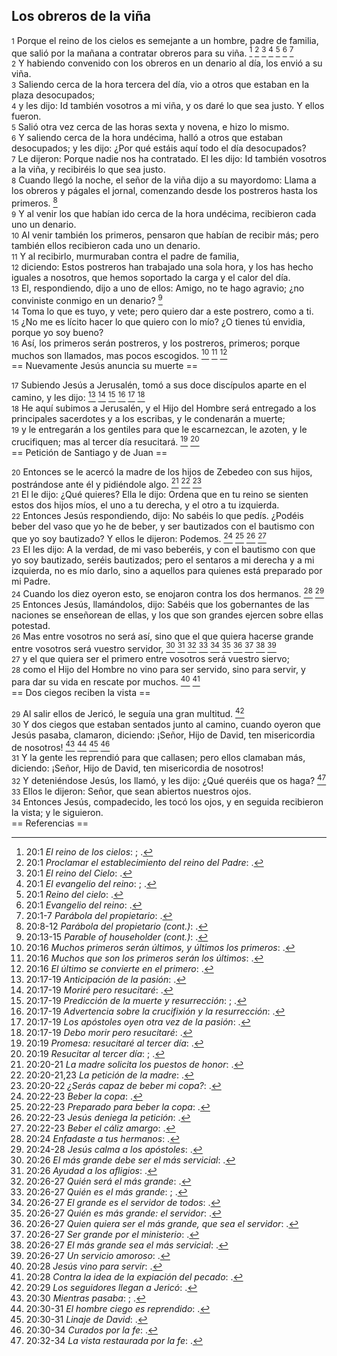 == Los obreros de la viña ==

{{anchor|1}} <small>1</small> Porque el reino de los cielos es semejante a un hombre, padre de familia, que salió por la mañana a contratar obreros para su viña. <ref>20:1 ''El reino de los cielos'': {{lib|LU|169|4|6}}; {{lib|LU|171|0|1}}.</ref> <ref>20:1 ''Proclamar el establecimiento del reino del Padre'': {{lib|LU|137|8|6}}.</ref> <ref>20:1 ''El reino del Cielo'': {{lib|LU|153|2|4}}.</ref> <ref>20:1 ''El evangelio del reino'': {{lib|LU|143|1|5}}; {{lib|LU|190|5|4}}.</ref> <ref>20:1 ''Reino del cielo'': {{lib|LU|34|6|13}}.</ref> <ref>20:1 ''Evangelio del reino'': {{lib|LU|193|0|4}}.</ref> <ref>20:1-7 ''Parábola del propietario'': {{lib|LU|163|3|5}}.</ref><br>
{{anchor|2}} <small>2</small> Y habiendo convenido con los obreros en un denario al día, los envió a su viña.<br>
{{anchor|3}} <small>3</small> Saliendo cerca de la hora tercera del día, vio a otros que estaban en la plaza desocupados;<br>
{{anchor|4}} <small>4</small> y les dijo: Id también vosotros a mi viña, y os daré lo que sea justo. Y ellos fueron.<br>
{{anchor|5}} <small>5</small> Salió otra vez cerca de las horas sexta y novena, e hizo lo mismo.<br>
{{anchor|6}} <small>6</small> Y saliendo cerca de la hora undécima, halló a otros que estaban desocupados; y les dijo: ¿Por qué estáis aquí todo el día desocupados?<br>
{{anchor|7}} <small>7</small> Le dijeron: Porque nadie nos ha contratado. El les dijo: Id también vosotros a la viña, y recibiréis lo que sea justo.<br>
{{anchor|8}} <small>8</small> Cuando llegó la noche, el señor de la viña dijo a su mayordomo: Llama a los obreros y págales el jornal, comenzando desde los postreros hasta los primeros. <ref>20:8-12 ''Parábola del propietario (cont.)'': {{lib|LU|163|3|6}}.</ref><br>
{{anchor|9}} <small>9</small> Y al venir los que habían ido cerca de la hora undécima, recibieron cada uno un denario.<br>
{{anchor|10}} <small>10</small> Al venir también los primeros, pensaron que habían de recibir más; pero también ellos recibieron cada uno un denario.<br>
{{anchor|11}} <small>11</small> Y al recibirlo, murmuraban contra el padre de familia,<br>
{{anchor|12}} <small>12</small> diciendo: Estos postreros han trabajado una sola hora, y los has hecho iguales a nosotros, que hemos soportado la carga y el calor del día.<br>
{{anchor|13}} <small>13</small> El, respondiendo, dijo a uno de ellos: Amigo, no te hago agravio; ¿no conviniste conmigo en un denario? <ref>20:13-15 ''Parable of householder (cont.)'': {{lib|LU|163|3|7}}.</ref><br>
{{anchor|14}} <small>14</small> Toma lo que es tuyo, y vete; pero quiero dar a este postrero, como a ti.<br>
{{anchor|15}} <small>15</small> ¿No me es lícito hacer lo que quiero con lo mío? ¿O tienes tú envidia, porque yo soy bueno?<br>
{{anchor|16}} <small>16</small> Así, los primeros serán postreros, y los postreros, primeros; porque muchos son llamados, mas pocos escogidos. <ref>20:16 ''Muchos primeros serán últimos, y últimos los primeros'': {{lib|LU|166|3|5}}.</ref> <ref>20:16 ''Muchos que son los primeros serán los últimos'': {{lib|LU|163|3|4}}.</ref> <ref>20:16 ''El último se convierte en el primero'': {{lib|LU|41|10|5}}.</ref><br>
== Nuevamente Jesús anuncia su muerte ==

{{anchor|17}} <small>17</small> Subiendo Jesús a Jerusalén, tomó a sus doce discípulos aparte en el camino, y les dijo: <ref>20:17-19 ''Anticipación de la pasión'': {{lib|LU|158|6|5}}.</ref> <ref>20:17-19 ''Moriré pero resucitaré'': {{lib|LU|181|1|5}}.</ref> <ref>20:17-19 ''Predicción de la muerte y resurrección'': {{lib|LU|190|5|4}}; {{lib|LU|193|0|2}}.</ref> <ref>20:17-19 ''Advertencia sobre la crucifixión y la resurrección'': {{lib|LU|171|4|2}}.</ref> <ref>20:17-19 ''Los apóstoles oyen otra vez de la pasión'': {{lib|LU|158|7|3}}.</ref> <ref>20:17-19 ''Debo morir pero resucitaré'': {{lib|LU|180|6|7}}.</ref><br>
{{anchor|18}} <small>18</small> He aquí subimos a Jerusalén, y el Hijo del Hombre será entregado a los principales sacerdotes y a los escribas, y le condenarán a muerte;<br>
{{anchor|19}} <small>19</small> y le entregarán a los gentiles para que le escarnezcan, le azoten, y le crucifiquen; mas al tercer día resucitará. <ref>20:19 ''Promesa: resucitaré al tercer día'': {{lib|LU|181|2|30}}.</ref> <ref>20:19 ''Resucitar al tercer día'': {{lib|LU|171|4|8}}; {{lib|LU|186|3|4}}.</ref><br>
== Petición de Santiago y de Juan ==

{{anchor|20}} <small>20</small> Entonces se le acercó la madre de los hijos de Zebedeo con sus hijos, postrándose ante él y pidiéndole algo. <ref>20:20-21 ''La madre solicita los puestos de honor'': {{lib|LU|171|0|4}}.</ref> <ref>20:20-21,23 ''La petición de la madre'': {{lib|LU|139|3|8}}.</ref> <ref>20:20-22 ''¿Serás capaz de beber mi copa?'': {{lib|LU|181|2|15}}.</ref><br>
{{anchor|21}} <small>21</small> El le dijo: ¿Qué quieres? Ella le dijo: Ordena que en tu reino se sienten estos dos hijos míos, el uno a tu derecha, y el otro a tu izquierda.<br>
{{anchor|22}} <small>22</small> Entonces Jesús respondiendo, dijo: No sabéis lo que pedís. ¿Podéis beber del vaso que yo he de beber, y ser bautizados con el bautismo con que yo soy bautizado? Y ellos le dijeron: Podemos. <ref>20:22-23 ''Beber la copa'': {{lib|LU|20|6|7}}.</ref> <ref>20:22-23 ''Preparado para beber la copa'': {{lib|LU|139|3|8}}.</ref> <ref>20:22-23 ''Jesús deniega la petición'': {{lib|LU|171|0|5}}.</ref> <ref>20:22-23 ''Beber el cáliz amargo'': {{lib|LU|136|9|4}}.</ref><br>
{{anchor|23}} <small>23</small> El les dijo: A la verdad, de mi vaso beberéis, y con el bautismo con que yo soy bautizado, seréis bautizados; pero el sentaros a mi derecha y a mi izquierda, no es mío darlo, sino a aquellos para quienes está preparado por mi Padre.<br>
{{anchor|24}} <small>24</small> Cuando los diez oyeron esto, se enojaron contra los dos hermanos. <ref>20:24 ''Enfadaste a tus hermanos'': {{lib|LU|181|2|15}}.</ref> <ref>20:24-28 ''Jesús calma a los apóstoles'': {{lib|LU|171|0|6}}.</ref><br>
{{anchor|25}} <small>25</small> Entonces Jesús, llamándolos, dijo: Sabéis que los gobernantes de las naciones se enseñorean de ellas, y los que son grandes ejercen sobre ellas potestad.<br>
{{anchor|26}} <small>26</small> Mas entre vosotros no será así, sino que el que quiera hacerse grande entre vosotros será vuestro servidor, <ref>20:26 ''El más grande debe ser el más servicial'': {{lib|LU|158|6|3}}.</ref> <ref>20:26 ''Ayudad a los afligios'': {{lib|LU|140|9|2}}.</ref> <ref>20:26-27 ''Quién será el más grande'': {{lib|LU|41|10|5}}.</ref> <ref>20:26-27 ''Quién es el más grande'': {{lib|LU|158|8|1}}; {{lib|LU|158|8|1}}.</ref> <ref>20:26-27 ''El grande es el servidor de todos'': {{lib|LU|137|8|11}}.</ref> <ref>20:26-27 ''Quién es más grande: el servidor'': {{lib|LU|175|1|10}}.</ref> <ref>20:26-27 ''Quien quiera ser el más grande, que sea el servidor'': {{lib|LU|56|10|14}}.</ref> <ref>20:26-27 ''Ser grande por el ministerio'': {{lib|LU|140|1|6}}.</ref> <ref>20:26-27 ''El más grande sea el más servicial'': {{lib|LU|28|6|18}}.</ref> <ref>20:26-27 ''Un servicio amoroso'': {{lib|LU|170|3|8}}.</ref><br>
{{anchor|27}} <small>27</small> y el que quiera ser el primero entre vosotros será vuestro siervo;<br>
{{anchor|28}} <small>28</small> como el Hijo del Hombre no vino para ser servido, sino para servir, y para dar su vida en rescate por muchos. <ref>20:28 ''Jesús vino para servir'': {{lib|LU|157|6|9}}.</ref> <ref>20:28 ''Contra la idea de la expiación del pecado'': {{lib|LU|186|5|7}}.</ref><br>
== Dos ciegos reciben la vista ==

{{anchor|29}} <small>29</small> Al salir ellos de Jericó, le seguía una gran multitud. <ref>20:29 ''Los seguidores llegan a Jericó'': {{lib|LU|171|5|1}}.</ref><br>
{{anchor|30}} <small>30</small> Y dos ciegos que estaban sentados junto al camino, cuando oyeron que Jesús pasaba, clamaron, diciendo: ¡Señor, Hijo de David, ten misericordia de nosotros! <ref>20:30 ''Mientras pasaba'': {{lib|LU|171|7|5}}; {{lib|LU|171|7|9}}.</ref> <ref>20:30-31 ''El hombre ciego es reprendido'': {{lib|LU|171|5|2}}.</ref> <ref>20:30-31 ''Linaje de David'': {{lib|LU|121|8|4}}.</ref> <ref>20:30-34 ''Curados por la fe'': {{lib|LU|175|1|1}}.</ref><br>
{{anchor|31}} <small>31</small> Y la gente les reprendió para que callasen; pero ellos clamaban más, diciendo: ¡Señor, Hijo de David, ten misericordia de nosotros!<br>
{{anchor|32}} <small>32</small> Y deteniéndose Jesús, los llamó, y les dijo: ¿Qué queréis que os haga? <ref>20:32-34 ''La vista restaurada por la fe'': {{lib|LU|171|5|3}}.</ref><br>
{{anchor|33}} <small>33</small> Ellos le dijeron: Señor, que sean abiertos nuestros ojos.<br>
{{anchor|34}} <small>34</small> Entonces Jesús, compadecido, les tocó los ojos, y en seguida recibieron la vista; y le siguieron.<br>
== Referencias ==

<references />
